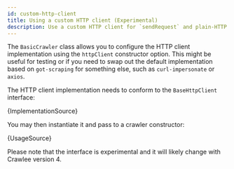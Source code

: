 ```yaml
---
id: custom-http-client
title: Using a custom HTTP client (Experimental)
description: Use a custom HTTP client for `sendRequest` and plain-HTTP crawling
---
```




The <ApiLink to="core/basic/BasicCrawler">`BasicCrawler`</ApiLink> class allows you to configure the HTTP client implementation using the `httpClient` constructor option. This might be useful for testing or if you need to swap out the default implementation based on `got-scraping` for something else, such as `curl-impersonate` or `axios`.

The HTTP client implementation needs to conform to the `BaseHttpClient` interface:

<CodeBlock language="ts">{ImplementationSource}</CodeBlock>

You may then instantiate it and pass to a crawler constructor:

<CodeBlock language="ts">{UsageSource}</CodeBlock>

Please note that the interface is experimental and it will likely change with Crawlee version 4.
